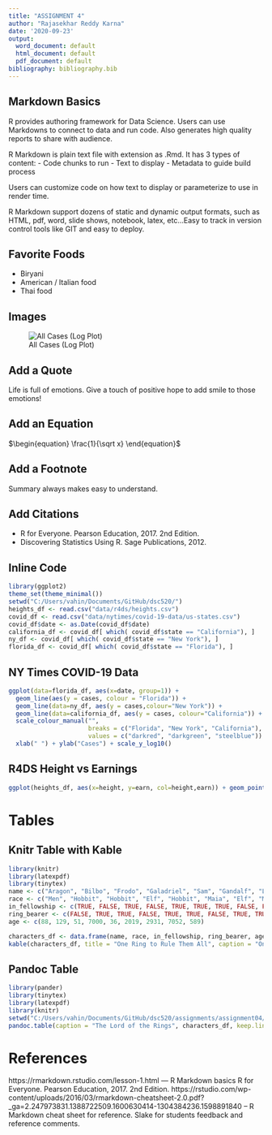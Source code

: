 ```yaml
---
title: "ASSIGNMENT 4"
author: "Rajasekhar Reddy Karna"
date: '2020-09-23'
output:
  word_document: default
  html_document: default
  pdf_document: default
bibliography: bibliography.bib
---
```

## Markdown Basics

R provides authoring framework for Data Science. Users can use Markdowns to connect to data and run code. Also generates high quality reports to share with audience. 

R Markdown is plain text file with extension as .Rmd. It has 3 types of content:
- Code chunks to run
- Text to display
- Metadata to guide build process

Users can customize code on how text to display or parameterize to use in render time.

R Markdown support dozens of static and dynamic output formats, such as HTML, pdf, word, slide shows, notebook, latex, etc...Easy to track  in version control tools like GIT and easy to deploy.

## Favorite Foods
- Biryani
- American / Italian food
- Thai food

## Images
![All Cases (Log Plot)](C:/Users/vahin/Documents/GitHub/dsc520/completed/assignment04/plots/10-all-cases-log.png)


## Add a Quote

Life is full of emotions. Give a touch of positive hope to add smile to those emotions!

## Add an Equation

$\begin{equation}
 \frac{1}{\sqrt x}
\end{equation}$

## Add a Footnote

Summary always makes easy to understand.

## Add Citations

* R for Everyone. Pearson Education, 2017. 2nd Edition.
* Discovering Statistics Using R. Sage Publications, 2012. 

## Inline Code

```r
library(ggplot2)
theme_set(theme_minimal())
setwd("C:/Users/vahin/Documents/GitHub/dsc520/")
heights_df <- read.csv("data/r4ds/heights.csv")
covid_df <- read.csv("data/nytimes/covid-19-data/us-states.csv")
covid_df$date <- as.Date(covid_df$date)
california_df <- covid_df[ which( covid_df$state == "California"), ]
ny_df <- covid_df[ which( covid_df$state == "New York"), ]
florida_df <- covid_df[ which( covid_df$state == "Florida"), ]
```


## NY Times COVID-19 Data
```r
ggplot(data=florida_df, aes(x=date, group=1)) +
  geom_line(aes(y = cases, colour = "Florida")) +
  geom_line(data=ny_df, aes(y = cases,colour="New York")) +
  geom_line(data=california_df, aes(y = cases, colour="California")) +
  scale_colour_manual("",
                      breaks = c("Florida", "New York", "California"),
                      values = c("darkred", "darkgreen", "steelblue")) +
  xlab(" ") + ylab("Cases") + scale_y_log10()
```

## R4DS Height vs Earnings
```r
ggplot(heights_df, aes(x=height, y=earn, col=height,earn)) + geom_point(aes(color=sex)) + ggtitle("Height vs. Earnings") + xlab("Height (Inches)") + ylab("Earnings (Dollars)")
```

# Tables

## Knitr Table with Kable

```r
library(knitr)
library(latexpdf)
library(tinytex)
name <- c("Aragon", "Bilbo", "Frodo", "Galadriel", "Sam", "Gandalf", "Legolas", "Sauron", "Gollum")
race <- c("Men", "Hobbit", "Hobbit", "Elf", "Hobbit", "Maia", "Elf", "Maia", "Hobbit")
in_fellowship <- c(TRUE, FALSE, TRUE, FALSE, TRUE, TRUE, TRUE, FALSE, FALSE)
ring_bearer <- c(FALSE, TRUE, TRUE, FALSE, TRUE, TRUE, FALSE, TRUE, TRUE)
age <- c(88, 129, 51, 7000, 36, 2019, 2931, 7052, 589)

characters_df <- data.frame(name, race, in_fellowship, ring_bearer, age)
kable(characters_df, title = "One Ring to Rule Them All", caption = "One Ring to Rule Them All" )
```

## Pandoc Table
```r
library(pander)
library(tinytex)
library(latexpdf)
library(knitr)
setwd("C:/Users/vahin/Documents/GitHub/dsc520/assignments/assignment04/")
pandoc.table(caption = "The Lord of the Rings", characters_df, keep.line = TRUE, style = 'grid')
```




# References
https://rmarkdown.rstudio.com/lesson-1.html   --- R Markdown basics
R for Everyone. Pearson Education, 2017. 2nd Edition.
https://rstudio.com/wp-content/uploads/2016/03/rmarkdown-cheatsheet-2.0.pdf?_ga=2.247973831.1388722509.1600630414-1304384236.1598891840 -- R Markdown cheat sheet for reference.
Slake for students feedback and reference comments.